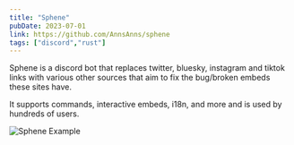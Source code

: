 ```yaml
---
title: "Sphene"
pubDate: 2023-07-01
link: https://github.com/AnnsAnns/sphene
tags: ["discord","rust"]
---
```


Sphene is a discord bot that replaces twitter, bluesky, instagram and tiktok links with various other sources that aim to fix the bug/broken embeds these sites have.

It supports commands, interactive embeds, i18n, and more and is used by hundreds of users.

![Sphene Example](images/sphene.png "A showcase of Sphene in action.")